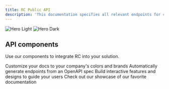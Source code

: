 ```yaml
---
title: RC Public API
description: 'This documentation specifies all relevant endpoints for communication with HEMS partners'
---
```


<img
  className="block dark:hidden"
  src="/images/hero-light.svg"
  alt="Hero Light"
/>
<img
  className="hidden dark:block"
  src="/images/hero-dark.svg"
  alt="Hero Dark"
/>



## API components

Use our components to integrate RC into your solution.

<CardGroup cols={2}>
  <Card
    title="Prices only"
    icon="globe"
    href="https://mintlify.com/docs/settings/global"
  >
    Customize your docs to your company's colors and brands
  </Card>
  <Card
    title="Customer-level"
    icon="code"
    href="https://mintlify.com/docs/api-playground/openapi"
  >
    Automatically generate endpoints from an OpenAPI spec
  </Card>
  <Card
    title="Steering assets"
    icon="screwdriver-wrench"
    href="https://mintlify.com/docs/components/accordion"
  >
    Build interactive features and designs to guide your users
  </Card>
  <Card
    title="Scheduling"
    icon="stars"
    href="https://mintlify.com/showcase"
  >
    Check out our showcase of our favorite documentation
  </Card>
</CardGroup>
